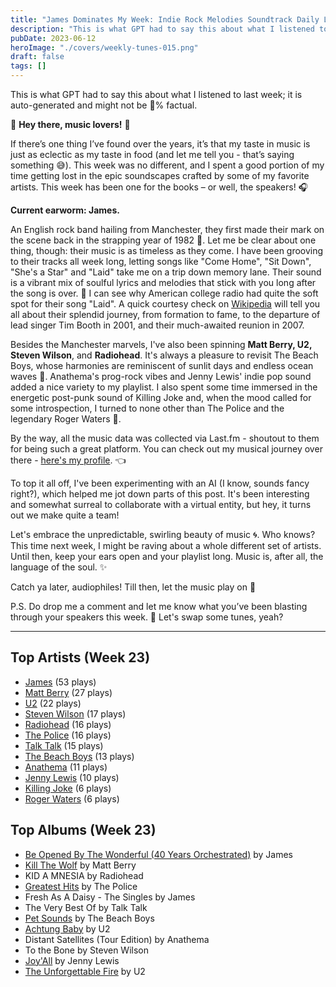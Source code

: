 ```yaml
---
title: "James Dominates My Week: Indie Rock Melodies Soundtrack Daily Life"
description: "This is what GPT had to say this about what I listened to last week; it is auto-generated and might not be 💯% factual."
pubDate: 2023-06-12
heroImage: "./covers/weekly-tunes-015.png"
draft: false
tags: []
---
```


<NoteCallout title="Note">
This is what GPT had to say this about what I listened to last week; it is auto-generated and might not be 💯% factual.
</NoteCallout>

🎵 **Hey there, music lovers!** 🎵

If there’s one thing I’ve found over the years, it’s that my taste in music is just as eclectic as my taste in food (and let me tell you - that’s saying something 😅). This week was no different, and I spent a good portion of my time getting lost in the epic soundscapes crafted by some of my favorite artists. This week has been one for the books – or well, the speakers! 🎧

**Current earworm: James.** 

An English rock band hailing from Manchester, they first made their mark on the scene back in the strapping year of 1982 🎸. Let me be clear about one thing, though: their music is as timeless as they come. I have been grooving to their tracks all week long, letting songs like "Come Home", "Sit Down", "She's a Star" and "Laid" take me on a trip down memory lane. Their sound is a vibrant mix of soulful lyrics and melodies that stick with you long after the song is over. 🤘 I can see why American college radio had quite the soft spot for their song "Laid". A quick courtesy check on [Wikipedia](https://en.wikipedia.org/wiki/James_(band)) will tell you all about their splendid journey, from formation to fame, to the departure of lead singer Tim Booth in 2001, and their much-awaited reunion in 2007. 

Besides the Manchester marvels, I've also been spinning **Matt Berry, U2, Steven Wilson**, and **Radiohead**. It's always a pleasure to revisit The Beach Boys, whose harmonies are reminiscent of sunlit days and endless ocean waves 🌊. Anathema's prog-rock vibes and Jenny Lewis' indie pop sound added a nice variety to my playlist. I also spent some time immersed in the energetic post-punk sound of Killing Joke and, when the mood called for some introspection, I turned to none other than The Police and the legendary Roger Waters 🧡.

By the way, all the music data was collected via Last.fm - shoutout to them for being such a great platform. You can check out my musical journey over there - [here's my profile](https://www.last.fm/user/RussMckendrick). 👈 

To top it all off, I've been experimenting with an AI (I know, sounds fancy right?), which helped me jot down parts of this post. It's been interesting and somewhat surreal to collaborate with a virtual entity, but hey, it turns out we make quite a team! 

Let's embrace the unpredictable, swirling beauty of music 🌀. Who knows? This time next week, I might be raving about a whole different set of artists. Until then, keep your ears open and your playlist long. Music is, after all, the language of the soul. ✨ 

Catch ya later, audiophiles!  Till then, let the music play on 🙌

P.S. Do drop me a comment and let me know what you’ve been blasting through your speakers this week. 🎵 Let's swap some tunes, yeah?


---

## Top Artists (Week 23)

- [James](https://www.russ.fm/artist/james/) (53 plays)
- [Matt Berry](https://www.russ.fm/artist/matt-berry/) (27 plays)
- [U2](https://www.russ.fm/artist/u2/) (22 plays)
- [Steven Wilson](https://www.russ.fm/artist/steven-wilson/) (17 plays)
- [Radiohead](https://www.russ.fm/artist/radiohead/) (16 plays)
- [The Police](https://www.russ.fm/artist/the-police/) (16 plays)
- [Talk Talk](https://www.russ.fm/artist/talk-talk/) (15 plays)
- [The Beach Boys](https://www.russ.fm/artist/the-beach-boys/) (13 plays)
- [Anathema](https://www.russ.fm/artist/anathema/) (11 plays)
- [Jenny Lewis](https://www.russ.fm/artist/jenny-lewis/) (10 plays)
- [Killing Joke](https://www.russ.fm/artist/killing-joke/) (6 plays)
- [Roger Waters](https://www.russ.fm/artist/roger-waters/) (6 plays)

## Top Albums (Week 23)

- [Be Opened By The Wonderful (40 Years Orchestrated)](https://www.russ.fm/albums/be-opened-by-the-wonderful-40-years-orchestrated-27333687/) by James
- [Kill The Wolf](https://www.russ.fm/albums/kill-the-wolf-4708269/) by Matt Berry
- KID A MNESIA by Radiohead
- [Greatest Hits](https://www.russ.fm/albums/greatest-hits-26517422/) by The Police
- Fresh As A Daisy - The Singles by James
- The Very Best Of by Talk Talk
- [Pet Sounds](https://www.russ.fm/albums/pet-sounds-1567306/) by The Beach Boys
- [Achtung Baby](https://www.russ.fm/albums/achtung-baby-21054859/) by U2
- Distant Satellites (Tour Edition) by Anathema
- To the Bone by Steven Wilson
- [Joy'All](https://www.russ.fm/albums/joy-all-27328932/) by Jenny Lewis
- [The Unforgettable Fire](https://www.russ.fm/albums/the-unforgettable-fire-204237/) by U2